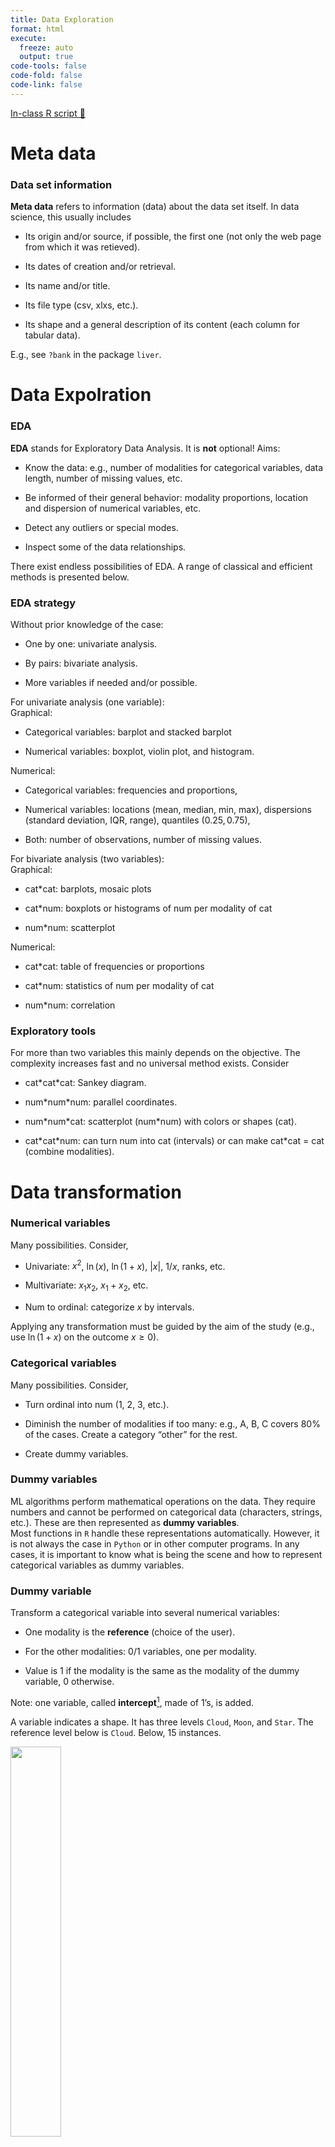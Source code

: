 ---
title: Data Exploration
format: html
execute:
  freeze: auto
  output: true
code-tools: false
code-fold: false
code-link: false
---

[In-class R script 📄](ML_DataExplo.R)

# Meta data

### Data set information

**Meta data** refers to information (data) about the data set itself. In
data science, this usually includes

-   Its origin and/or source, if possible, the first one (not only the
    web page from which it was retieved).

-   Its dates of creation and/or retrieval.

-   Its name and/or title.

-   Its file type (csv, xlxs, etc.).

-   Its shape and a general description of its content (each column for
    tabular data).

E.g., see `?bank` in the package `liver`.

# Data Expolration

### EDA

**EDA** stands for Exploratory Data Analysis. It is **not** optional!
Aims:

-   Know the data: e.g., number of modalities for categorical variables,
    data length, number of missing values, etc.

-   Be informed of their general behavior: modality proportions,
    location and dispersion of numerical variables, etc.

-   Detect any outliers or special modes.

-   Inspect some of the data relationships.

There exist endless possibilities of EDA. A range of classical and
efficient methods is presented below.

### EDA strategy

Without prior knowledge of the case:

-   One by one: univariate analysis.

-   By pairs: bivariate analysis.

-   More variables if needed and/or possible.

For univariate analysis (one variable):\
Graphical:

-   Categorical variables: barplot and stacked barplot

-   Numerical variables: boxplot, violin plot, and histogram.

Numerical:

-   Categorical variables: frequencies and proportions,

-   Numerical variables: locations (mean, median, min, max), dispersions
    (standard deviation, IQR, range), quantiles ($0.25, 0.75$),

-   Both: number of observations, number of missing values.

For bivariate analysis (two variables):\
Graphical:

-   cat\*cat: barplots, mosaic plots

-   cat\*num: boxplots or histograms of num per modality of cat

-   num\*num: scatterplot

Numerical:

-   cat\*cat: table of frequencies or proportions

-   cat\*num: statistics of num per modality of cat

-   num\*num: correlation

### Exploratory tools

For more than two variables this mainly depends on the objective. The
complexity increases fast and no universal method exists. Consider

-   cat\*cat\*cat: Sankey diagram.

-   num\*num\*num: parallel coordinates.

-   num\*num\*cat: scatterplot (num\*num) with colors or shapes (cat).

-   cat\*cat\*num: can turn num into cat (intervals) or can make
    cat\*cat = cat (combine modalities).

# Data transformation

### Numerical variables

Many possibilities. Consider,

-   Univariate: $x^2$, $\ln(x)$, $\ln(1+x)$, $|x|$, $1/x$, ranks, etc.

-   Multivariate: $x_1 x_2$, $x_1 + x_2$, etc.

-   Num to ordinal: categorize $x$ by intervals.

Applying any transformation must be guided by the aim of the study
(e.g., use $\ln(1+x)$ on the outcome $x\geq 0$).

### Categorical variables

Many possibilities. Consider,

-   Turn ordinal into num (1, 2, 3, etc.).

-   Diminish the number of modalities if too many: e.g., A, B, C covers
    $80\%$ of the cases. Create a category "other" for the rest.

-   Create dummy variables.

### Dummy variables

ML algorithms perform mathematical operations on the data. They require
numbers and cannot be performed on categorical data (characters,
strings, etc.). These are then represented as **dummy variables**.\
Most functions in `R` handle these representations automatically.
However, it is not always the case in `Python` or in other computer
programs. In any cases, it is important to know what is being the scene
and how to represent categorical variables as dummy variables.

### Dummy variable

Transform a categorical variable into several numerical variables:

-   One modality is the **reference** (choice of the user).

-   For the other modalities: $0/1$ variables, one per modality.

-   Value is 1 if the modality is the same as the modality of the dummy
    variable, 0 otherwise.

Note: one variable, called **intercept**[^1], made of 1's, is added.

[^1]: In most algorithm, especially in regressions. In Neural Network,
    it is called the **bias**.

A variable indicates a shape. It has three levels `Cloud`, `Moon`, and
`Star`. The reference level below is `Cloud`. Below, 15 instances.

![](../Graphs/Dummy_1.png){width="40%" fig-align="center"}

### Dummy variable example

The same example when the reference level below is `Moon`.

![](../Graphs/Dummy_2.png){width="45%" fig-align="center"}

# Missing values

Missing value analysis is **never** easy and would deserve a whole
course. In a quick fix, consider

-   Detect: which variables, which code (e.g., `NA`, $-999$, etc.).

-   Quantify: how many (number and proportion) for variables and cases.

-   Relate: two (or more) variables are systematically missing together?

In absence of data, lot of techniques break down. Can this be solved
perfectly? No.

### Dealing with (without) missing values

Various techniques, none of which is perfect:

-   Remove the cases with at least one missing feature.

-   Remove the feature with too many missing values.

-   Input the missing value.

### Remove cases

Pro:

-   Very simple and systematic

Cons:

-   Can leave no data: e.g., one variable is $99\%$ systematically
    missing.

-   Can bias the analysis: e.g., missing is linked to the outcome (NMAR)

### Remove features

Pro:

-   if most of the missing values are concentrated in one feature, then
    it saves lot of cases.

Cons:

-   Can leave out important information.

Consider also replacing the feature by indicator "0/1" for missing or
not.

### Imputation

-   **Naive:** per feature, replace NA by average or median (num), or
    the most frequent modality (cat).

    -   Pro: None.

    -   Cons: Avoid if possible (even if it is often used).

-   **Model based:** use the other features to predict the missing one
    (case by case).

    -   Pro: Use all the available information.

    -   Cons: Incorrectly diminish the noise in the data which enforce
        the correlation and give a wrong impression of certainty.

More advanced methods: repeated random imputation, EM algorithm, etc.

# Outliers

### Definition

Behind the term **outlier** hides lots of ideas. It can be
(non-exhaustive)

-   An impossible value: exceeding physical limits.

-   An extreme value of a feature: possible but out of some predefined
    bounds.

-   An unlikely value: unlikely given the other features.

The second case is limited to numerical features. The two others can be
categorical features.

### Detection

For the three previous cases, consider

-   Often easy to detect from prior information. E.g., negative surface
    in a real estate data study, time exceeding 1 hour in a 1-hour
    observation study, etc.

-   Use boxplot to point them: values beyond $1.5$ IQR from the
    quartile. E.g., age of 101 years when the other largest observed is
    35 years.

-   Complex: use prior knowledge or a model. E.g., a room used for an
    RMI in a hospital for a specific diagnostic for which this room is
    never used, a yearly wage greater than $\$1'000'000$ for a job in
    manufacturing.

### Discussion

With outliers, things are never simple and automatic removal is often a
bad idea. In an ideal world, only errors should be removed. Consider,

-   **Check the facts**: how many (if only one then it could be removed
    safely), where, which features?

-   Inquiry **how the data were gathered**: e.g., $5\%$ of the revenues
    are negative. Did you consider possible that the revenue could
    indeed be negative in that study?

-   If set aside then **document it**. This should never be hidden.

-   In some situation, outliers are of interest: e.g., fraud analytics.

# Further words

### Further words

-   Analyze all variables systematically (univariate).

-   Bivariate can be too complex. Select the intersting ones (e.g., in
    supervised learning, outcome vs other).

-   Multivariate analysis be selective.

Common fallacies:

-   Use too many modalities in a categorical variable.

-   Compute correlations between dummy variables.

-   Use missing value indicator as a number (e.g., -999).

-   Transformations are not neutral. They influence the final
    conclusion. They must be taken into account and transparent.

-   Think that EDA is a one way through. It is a
    recursive/trial-and-error process (not unusual $90\%$ of the
    work...)
